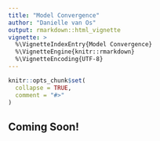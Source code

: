 ```yaml
---
title: "Model Convergence"
author: "Danielle van Os"
output: rmarkdown::html_vignette
vignette: >
  %\VignetteIndexEntry{Model Convergence}
  %\VignetteEngine{knitr::rmarkdown}
  %\VignetteEncoding{UTF-8}
---
```


```r
knitr::opts_chunk$set(
  collapse = TRUE,
  comment = "#>"
)
```

## Coming Soon!
